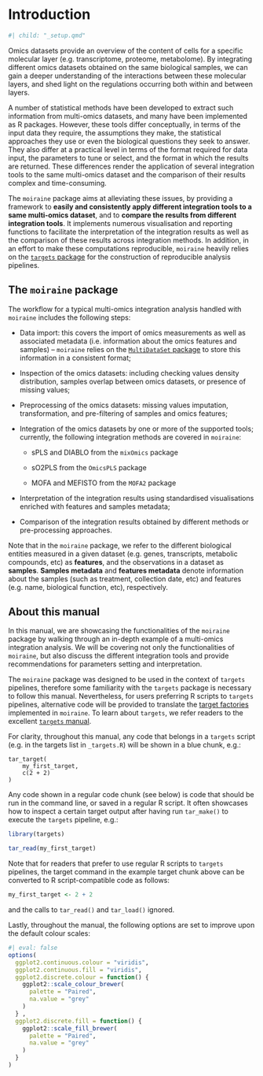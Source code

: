 # Introduction {.unnumbered}

```r
#| child: "_setup.qmd"

```

Omics datasets provide an overview of the content of cells for a specific molecular layer (e.g. transcriptome, proteome, metabolome). By integrating different omics datasets obtained on the same biological samples, we can gain a deeper understanding of the interactions between these molecular layers, and shed light on the regulations occurring both within and between layers. 

A number of statistical methods have been developed to extract such information from multi-omics datasets, and many have been implemented as R packages. However, these tools differ conceptually, in terms of the input data they require, the assumptions they make, the statistical approaches they use or even the biological questions they seek to answer. They also differ at a practical level in terms of the format required for data input, the parameters to tune or select, and the format in which the results are returned. These differences render the application of several integration tools to the same multi-omics dataset and the comparison of their results complex and time-consuming.

The `moiraine` package aims at alleviating these issues, by providing a framework to **easily and consistently apply different integration tools to a same multi-omics dataset**, and to **compare the results from different integration tools**. It implements numerous visualisation and reporting functions to facilitate the interpretation of the integration results as well as the comparison of these results across integration methods. In addition, in an effort to make these computations reproducible, `moiraine` heavily relies on the [`targets` package](https://books.ropensci.org/targets/) for the construction of reproducible analysis pipelines.

## The `moiraine` package

The workflow for a typical multi-omics integration analysis handled with `moiraine` includes the following steps:

* Data import: this covers the import of omics measurements as well as associated metadata (i.e. information about the omics features and samples) -- `moiraine` relies on the [`MultiDataSet` package](https://bioconductor.org/packages/release/bioc/html/MultiDataSet.html) to store this information in a consistent format;

* Inspection of the omics datasets: including checking values density distribution, samples overlap between omics datasets, or presence of missing values;

* Preprocessing of the omics datasets: missing values imputation, transformation, and pre-filtering of samples and omics features;

* Integration of the omics datasets by one or more of the supported tools; currently, the following integration methods are covered in `moiraine`:

  * sPLS and DIABLO from the `mixOmics` package
  
  * sO2PLS from the `OmicsPLS` package
  
  * MOFA and MEFISTO from the `MOFA2` package

* Interpretation of the integration results using standardised visualisations enriched with features and samples metadata;

* Comparison of the integration results obtained by different methods or pre-processing approaches.

Note that in the `moiraine` package, we refer to the different biological entities measured in a given dataset (e.g. genes, transcripts, metabolic compounds, etc) as **features**, and the observations in a dataset as **samples**. **Samples metadata** and **features metadata** denote information about the samples (such as treatment, collection date, etc) and features (e.g. name, biological function, etc), respectively.

## About this manual

In this manual, we are showcasing the functionalities of the `moiraine` package by walking through an in-depth example of a multi-omics integration analysis. We will be covering not only the functionalities of `moiraine`, but also discuss the different integration tools and provide recommendations for parameters setting and interpretation.

The `moiraine` package was designed to be used in the context of `targets` pipelines, therefore some familiarity with the `targets` package is necessary to follow this manual. Nevertheless, for users preferring R scripts to `targets` pipelines, alternative code will be provided to translate the [target factories](https://wlandau.github.io/targetopia/contributing.html#target-factories) implemented in `moiraine`. To learn about `targets`, we refer readers to the excellent [`targets` manual](https://books.ropensci.org/targets/).


For clarity, throughout this manual, any code that belongs in a `targets` script (e.g. in the targets list in `_targets.R`) will be shown in a blue chunk, e.g.:

::: {.targets-chunk}
```targets
tar_target(
	my_first_target,
	c(2 + 2)
)
```
:::

Any code shown in a regular code chunk (see below) is code that should be run in the command line, or saved in a regular R script. It often showcases how to inspect a certain target output after having run `tar_make()` to execute the `targets` pipeline, e.g.:

```r
library(targets)

tar_read(my_first_target)
```

Note that for readers that prefer to use regular R scripts to `targets` pipelines, the target command in the example target chunk above can be converted to R script-compatible code as follows:

```r
my_first_target <- 2 + 2
```

and the calls to `tar_read()` and `tar_load()` ignored.

Lastly, throughout the manual, the following options are set to improve upon the default colour scales:

```r
#| eval: false
options(
  ggplot2.continuous.colour = "viridis",
  ggplot2.continuous.fill = "viridis",
  ggplot2.discrete.colour = function() {
    ggplot2::scale_colour_brewer(
      palette = "Paired", 
      na.value = "grey"
    )
  } ,
  ggplot2.discrete.fill = function() {
    ggplot2::scale_fill_brewer(
      palette = "Paired",
      na.value = "grey"
    )
  } 
)
```
